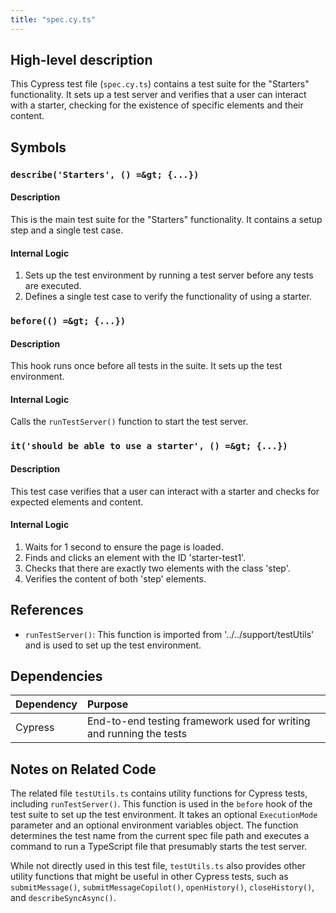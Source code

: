 ```yaml
---
title: "spec.cy.ts"
---
```


## High-level description
This Cypress test file (`spec.cy.ts`) contains a test suite for the "Starters" functionality. It sets up a test server and verifies that a user can interact with a starter, checking for the existence of specific elements and their content.

## Symbols

### `describe('Starters', () =&gt; {...})`
#### Description
This is the main test suite for the "Starters" functionality. It contains a setup step and a single test case.

#### Internal Logic
1. Sets up the test environment by running a test server before any tests are executed.
2. Defines a single test case to verify the functionality of using a starter.

### `before(() =&gt; {...})`
#### Description
This hook runs once before all tests in the suite. It sets up the test environment.

#### Internal Logic
Calls the `runTestServer()` function to start the test server.

### `it('should be able to use a starter', () =&gt; {...})`
#### Description
This test case verifies that a user can interact with a starter and checks for expected elements and content.

#### Internal Logic
1. Waits for 1 second to ensure the page is loaded.
2. Finds and clicks an element with the ID 'starter-test1'.
3. Checks that there are exactly two elements with the class 'step'.
4. Verifies the content of both 'step' elements.

## References
- `runTestServer()`: This function is imported from '../../support/testUtils' and is used to set up the test environment.

## Dependencies
| Dependency | Purpose |
|:-----------|:--------|
| Cypress | End-to-end testing framework used for writing and running the tests |

## Notes on Related Code
The related file `testUtils.ts` contains utility functions for Cypress tests, including `runTestServer()`. This function is used in the `before` hook of the test suite to set up the test environment. It takes an optional `ExecutionMode` parameter and an optional environment variables object. The function determines the test name from the current spec file path and executes a command to run a TypeScript file that presumably starts the test server.

While not directly used in this test file, `testUtils.ts` also provides other utility functions that might be useful in other Cypress tests, such as `submitMessage()`, `submitMessageCopilot()`, `openHistory()`, `closeHistory()`, and `describeSyncAsync()`.
